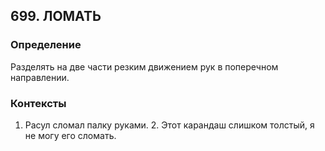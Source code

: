 ## 699. ЛОМАТЬ
### Определение
Разделять на две части резким движением рук в поперечном направлении.

### Контексты
1. Расул сломал палку руками. 2. Этот карандаш слишком толстый, я не могу его сломать.

